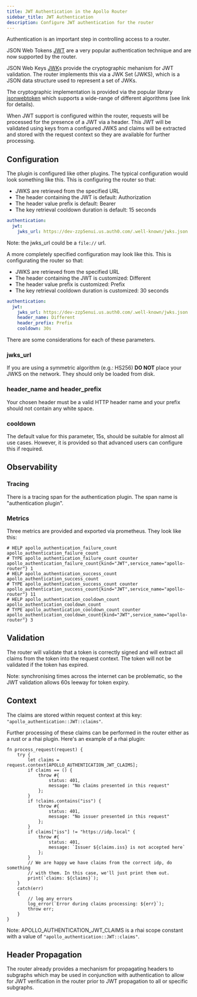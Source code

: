 ```yaml
---
title: JWT Authentication in the Apollo Router
sidebar_title: JWT Authentication
description: Configure JWT authentication for the router
---
```


Authentication is an important step in controlling access to a router.

JSON Web Tokens [JWT](https://www.rfc-editor.org/rfc/rfc7519) are a very
popular authentication technique and are now supported by the router.

JSON Web Keys [JWK](https://www.rfc-editor.org/rfc/rfc7517)s provide the
cryptographic mehanism for JWT validation. The router implements this
via a JWK Set (JWKS), which is a JSON data structure used to represent a set
of JWKs.

The cryptographic implementation is provided via the popular library
[jsonwebtoken](https://crates.io/crates/jsonwebtoken) which supports 
a wide-range of different algorithms (see link for details).

When JWT support is configured within the router, requests will be processed
for the presence of a JWT via a header. This JWT will be validated using
keys from a configured JWKS and claims will be extracted and stored with
the request context so they are available for further processing.

## Configuration

The plugin is configured like other plugins. The typical configuration would look something like this. This is configuring the router so that:
 - JWKS are retrieved from the specified URL
 - The header containing the JWT is default: Authorization
 - The header value prefix is default: Bearer
 - The key retrieval cooldown duration is default: 15 seconds

```yaml title="typical.yaml"
authentication:
  jwt:
    jwks_url: https://dev-zzp5enui.us.auth0.com/.well-known/jwks.json
```

Note: the jwks_url could be a `file://` url.

A more completely specified configuration may look like this. This is configurating the router so that:
 - JWKS are retrieved from the specified URL
 - The header containing the JWT is customized: Different
 - The header value prefix is customized: Prefix
 - The key retrieval cooldown duration is customized: 30 seconds

```yaml title="complete.yaml"
authentication:
  jwt:
    jwks_url: https://dev-zzp5enui.us.auth0.com/.well-known/jwks.json
    header_name: Different
    header_prefix: Prefix
    cooldown: 30s
```

There are some considerations for each of these parameters.

### jwks_url

If you are using a symmetric algorithm (e.g.: HS256) **DO NOT** place your
JWKS on the network. They should only be loaded from disk.

### header_name and header_prefix

Your chosen header must be a valid HTTP header name and your prefix should
not contain any white space.

### cooldown

The default value for this parameter, 15s, should be suitable for almost all
use cases. However, it is provided so that advanced users can configure this
if required.

## Observability

### Tracing

There is a tracing span for the authentication plugin. The span name is "authentication plugin".

### Metrics

Three metrics are provided and exported via prometheus. They look like this:

```
# HELP apollo_authentication_failure_count apollo_authentication_failure_count
# TYPE apollo_authentication_failure_count counter
apollo_authentication_failure_count{kind="JWT",service_name="apollo-router"} 1
# HELP apollo_authentication_success_count apollo_authentication_success_count
# TYPE apollo_authentication_success_count counter
apollo_authentication_success_count{kind="JWT",service_name="apollo-router"} 11
# HELP apollo_authentication_cooldown_count apollo_authentication_cooldown_count
# TYPE apollo_authentication_cooldown_count counter
apollo_authentication_cooldown_count{kind="JWT",service_name="apollo-router"} 3
```

## Validation

The router will validate that a token is correctly signed and will extract all claims from the token into the request context. The token will not be validated if the token has expired. 

Note: synchronising times across the internet can be problematic, so the JWT
validation allows 60s leeway for token expiry.

## Context

The claims are stored within request context at this key: `"apollo_authentication::JWT::claims"`.

Further processing of these claims can be performed in the router either as
a rust or a rhai plugin. Here's an example of a rhai plugin:

```rhai title="jwt_claims.rhai"
fn process_request(request) {
    try {
        let claims = request.context[APOLLO_AUTHENTICATION_JWT_CLAIMS];
        if claims == () {
            throw #{
                status: 401,
                message: "No claims presented in this request"
            };
        }
        if !claims.contains("iss") {
            throw #{
                status: 401,
                message: "No issuer presented in this request"
            };
        }
        if claims["iss"] != "https://idp.local" {
            throw #{
                status: 401,
                message: `Issuer ${claims.iss} is not accepted here`
            };
        }
        // We are happy we have claims from the correct idp, do something
        // with them. In this case, we'll just print them out.
        print(`claims: ${claims}`);
    }
    catch(err)
    {
        // log any errors
        log_error(`Error during claims processing: ${err}`);
        throw err;
    }
}
```

Note: APOLLO_AUTHENTICATION_JWT_CLAIMS is a rhai scope constant with a value of `"apollo_authentication::JWT::claims"`.

## Header Propagation

The router already provides a mechanism for propagating headers to subgraphs
which may be used in conjunction with authentication to allow for JWT
verification in the router prior to JWT propagation to all or specific
subgraphs.
